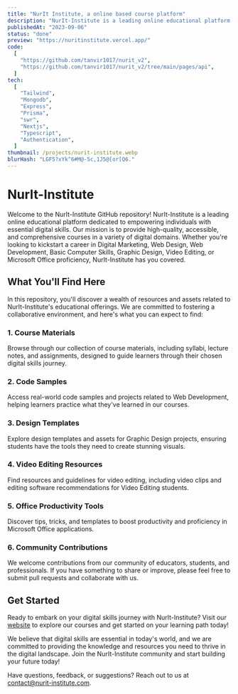 ```yaml
---
title: "NurIt Institute, a online based course platform"
description: "NurIt-Institute is a leading online educational platform dedicated to empowering individuals with essential digital skills. Our mission is to provide high-quality, accessible, and comprehensive courses in a variety of digital domains."
publishedAt: "2023-09-06"
status: "done"
preview: "https://nuritinstitute.vercel.app/"
code:
  [
    "https://github.com/tanvir1017/nurit_v2",
    "https://github.com/tanvir1017/nurit_v2/tree/main/pages/api",
  ]
tech:
  [
    "Tailwind",
    "Mongodb",
    "Express",
    "Prisma",
    "swr",
    "Nextjs",
    "Typescript",
    "Authentication",
  ]
thumbnail: /projects/nurit-institute.webp
blurHash: "LGF5?xYk^6#M@-5c,1J5@[or[Q6."
---
```


# NurIt-Institute

Welcome to the NurIt-Institute GitHub repository! NurIt-Institute is a leading online educational platform dedicated to empowering individuals with essential digital skills. Our mission is to provide high-quality, accessible, and comprehensive courses in a variety of digital domains. Whether you're looking to kickstart a career in Digital Marketing, Web Design, Web Development, Basic Computer Skills, Graphic Design, Video Editing, or Microsoft Office proficiency, NurIt-Institute has you covered.

## What You'll Find Here

In this repository, you'll discover a wealth of resources and assets related to NurIt-Institute's educational offerings. We are committed to fostering a collaborative environment, and here's what you can expect to find:

### 1. Course Materials

Browse through our collection of course materials, including syllabi, lecture notes, and assignments, designed to guide learners through their chosen digital skills journey.

### 2. Code Samples

Access real-world code samples and projects related to Web Development, helping learners practice what they've learned in our courses.

### 3. Design Templates

Explore design templates and assets for Graphic Design projects, ensuring students have the tools they need to create stunning visuals.

### 4. Video Editing Resources

Find resources and guidelines for video editing, including video clips and editing software recommendations for Video Editing students.

### 5. Office Productivity Tools

Discover tips, tricks, and templates to boost productivity and proficiency in Microsoft Office applications.

### 6. Community Contributions

We welcome contributions from our community of educators, students, and professionals. If you have something to share or improve, please feel free to submit pull requests and collaborate with us.

## Get Started

Ready to embark on your digital skills journey with NurIt-Institute? Visit our [website]([https://nuritinstitute.vercel.app/]) to explore our courses and get started on your learning path today!

We believe that digital skills are essential in today's world, and we are committed to providing the knowledge and resources you need to thrive in the digital landscape. Join the NurIt-Institute community and start building your future today!

Have questions, feedback, or suggestions? Reach out to us at [contact@nurit-institute.com](mailto:contact@nurit-institute.com).
